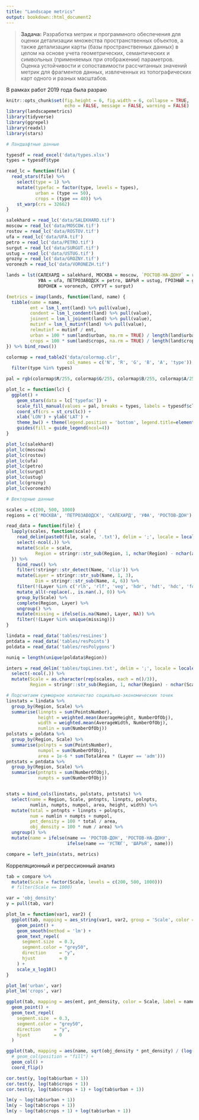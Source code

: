 ```yaml
---
title: "Landscape metrics"
output: bookdown::html_document2
---
```


> __Задача:__ Разработка метрик и программного обеспечения для оценки детализации множества пространственных объектов, а также детализации карты (базы пространственных данных) в целом на основе учета геометрических, семантических и символьных (применяемых при отображении) параметров. Оценка устойчивости и сопоставимости рассчитанных значений метрик для фрагментов данных, извлеченных из топографических карт одного и разных масштабов.

В рамках работ 2019 года была разраю


```r
knitr::opts_chunk$set(fig.height = 6, fig.width = 6, collapse = TRUE, 
                      echo = FALSE, message = FALSE, warning = FALSE)
library(landscapemetrics)
library(tidyverse)
library(ggrepel)
library(readxl)
library(stars)
```

```r
# Ландшафтные данные

typesdf = read_excel('data/types.xlsx')
types = typesdf$type

read_lc = function(file) {
  read_stars(file) %>% 
    select(type = 1) %>%
    mutate(typefac = factor(type, levels = types),
           urban = (type == 50),
           crops = (type == 40)) %>% 
    st_warp(crs = 32662)
}

salekhard = read_lc('data/SALEKHARD.tif')
moscow = read_lc('data/MOSCOW.tif')
rostov = read_lc('data/ROSTOV.tif')
ufa = read_lc('data/UFA.tif')
petro = read_lc('data/PETRO.tif')
surgut = read_lc('data/SURGUT.tif')
ustug = read_lc('data/USTUG.tif')
grozny = read_lc('data/GROZNY.tif')
voronezh = read_lc('data/VORONEZH.tif')

lands = lst(САЛЕХАРД = salekhard, МОСКВА = moscow, `РОСТОВ-НА-ДОНУ` = rostov, 
            УФА = ufa, ПЕТРОЗАВОДСК = petro, ШАРЬЯ = ustug, ГРОЗНЫЙ = grozny, 
            ВОРОНЕЖ = voronezh, СУРГУТ = surgut)

(metrics = imap(lands, function(land, name) {
  tibble(name = name,
         ent = lsm_l_ent(land) %>% pull(value),
         condent = lsm_l_condent(land) %>% pull(value),
         joinent = lsm_l_joinent(land) %>% pull(value),
         mutinf = lsm_l_mutinf(land) %>% pull(value),
         relmutinf = mutinf / ent,
         urban = 100 * sum(land$urban, na.rm = TRUE) / length(land$urban),
         crops = 100 * sum(land$crops, na.rm = TRUE) / length(land$crops))
}) %>% bind_rows())
```

```r
colormap = read_table2('data/colormap.clr', 
                       col_names = c('N', 'R', 'G', 'B', 'A', 'type')) %>% 
  filter(type %in% types)

pal = rgb(colormap$R/255, colormap$G/255, colormap$B/255, colormap$A/255)

plot_lc = function(lc) {
  ggplot() +
    geom_stars(data = lc['typefac']) +
    scale_fill_manual(values = pal, breaks = types, labels = typesdf$class, drop = FALSE) +
    coord_sf(crs = st_crs(lc)) +
    xlab('LON') + ylab('LAT') +
    theme_bw() + theme(legend.position = 'bottom', legend.title=element_blank()) +
    guides(fill = guide_legend(ncol=4))
}

plot_lc(salekhard)
plot_lc(moscow)
plot_lc(rostov)
plot_lc(ufa)
plot_lc(petro)
plot_lc(surgut)
plot_lc(ustug)
plot_lc(grozny)
plot_lc(voronezh)
```

```r
# Векторные данные

scales = c(200, 500, 1000)
regions = c('МОСКВА', 'ПЕТРОЗАВОДСК', 'САЛЕХАРД', 'УФА', 'РОСТОВ-ДОН')

read_data = function(file) {
  lapply(scales, function(scale) { 
    read_delim(paste0(file, scale, '.txt'), delim = ';', locale = locale(decimal_mark = ".")) %>% 
    select(-ncol(.)) %>% 
    mutate(Scale = scale,
           Region = stringr::str_sub(Region, 1, nchar(Region) - nchar(as.character(Scale))))
  }) %>% 
    bind_rows() %>% 
    filter(!stringr::str_detect(Name, 'clip')) %>% 
    mutate(Layer = stringr::str_sub(Name, 1, 3),
           Dim = stringr::str_sub(Name, 4, 6)) %>% 
    filter(!(Layer %in% c('rlh', 'rlf', 'veg', 'hdr', 'hdt', 'hdc', 'for'))) %>% 
    mutate_all(~replace(., is.nan(.), 0)) %>% 
    group_by(Scale) %>% 
    complete(Region, Layer) %>% 
    ungroup() %>% 
    mutate(missing = ifelse(is.na(Name), Layer, NA)) %>% 
    filter(!(Layer %in% unique(missing)))
}

lindata = read_data('tables/resLines')
pntdata = read_data('tables/resPoints')
poldata = read_data('tables/resPolygons')

nuniq = length(unique(poldata$Region))

inters = read_delim('tables/topLines.txt', delim = ';', locale = locale(decimal_mark = ".")) %>% 
  select(-ncol(.)) %>% 
  mutate(Scale = as.character(rep(scales, each = n()/3)),
         Region = stringr::str_sub(Region, 1, nchar(Region) - nchar(Scale)))
```


```r
# Подсчитаем суммарное количество социально-экономических точек
linstats = lindata %>% 
  group_by(Region, Scale) %>% 
  summarise(linnpts = sum(PointsNumber),
            height = weighted.mean(AverageHeight, NumberOfObj),
            width = weighted.mean(AverageWidth, NumberOfObj),
            numlin = sum(NumberOfObj))
polstats = poldata %>% 
  group_by(Region, Scale) %>% 
  summarise(polnpts = sum(PointsNumber),
            numpol = sum(NumberOfObj),
            area = 1e-6 * sum(TotalArea * (Layer == 'adm')))
pntstats = pntdata %>% 
  group_by(Region, Scale) %>% 
  summarise(pntnpts = sum(NumberOfObj),
            numpts = sum(NumberOfObj))


stats = bind_cols(linstats, polstats, pntstats) %>% 
  select(name = Region, Scale, pntnpts, linnpts, polnpts, 
         numlin, numpts, numpol, area, height, width) %>% 
  mutate(total = pntnpts + linnpts + polnpts,
         num = numlin + numpts + numpol,
         pnt_density = 100 * total / area,
         obj_density = 100 * num / area) %>% 
  ungroup() %>% 
  mutate(name = ifelse(name == 'РОСТОВ-ДОН', 'РОСТОВ-НА-ДОНУ',
                       ifelse(name == 'УСТЮГ', 'ШАРЬЯ', name)))

compare = left_join(stats, metrics)
```

Корреляционный и регрессионный анализ

```r
tab = compare %>%
  mutate(Scale = factor(Scale, levels = c(200, 500, 1000)))
  # filter(Scale == 1000) 

var = 'obj_density'
y = pull(tab, var)

plot_lm = function(var1, var2) {
  ggplot(tab, mapping = aes_string(var1, var2, group = 'Scale', color = 'Scale', label = 'name')) +
    geom_point() +
    geom_smooth(method = 'lm') +
    geom_text_repel(
      segment.size  = 0.3,
      segment.color = "grey50",
      direction     = "y",
      hjust         = 0
    ) +
    scale_x_log10()
}

plot_lm('urban', var)
plot_lm('crops', var)

ggplot(tab, mapping = aes(ent, pnt_density, color = Scale, label = name)) +
  geom_point() +
  geom_text_repel(
    segment.size  = 0.3,
    segment.color = "grey50",
    direction     = "y",
    hjust         = 0
  )

ggplot(tab, mapping = aes(name, sqrt(obj_density * pnt_density) / (log(urban + 1) + log(crops + 1) + 1), fill = Scale)) +
  # geom_col(position = "fill") +
  geom_col() +
  coord_flip()

cor.test(y, log(tab$urban + 1))
cor.test(y, log(tab$crops + 1))
cor.test(y, log(tab$crops + 1) + log(tab$urban + 1))

lm(y ~ log(tab$urban + 1))
lm(y ~ log(tab$crops + 1))
lm(y ~ log(tab$crops + 1) + log(tab$urban + 1))
```










